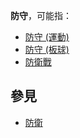 '''防守'''，可能指：
*[[防守_(運動)|防守 (運動)]]
*[[防守_(板球)|防守 (板球)]]
*[[防衛戰|防衛戰]]

==參見==
*[[防衛|防衛]]

{{disambig|f｜Cat=二字消歧义}}